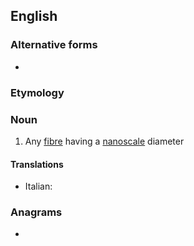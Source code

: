 ==English==

===Alternative forms===
* {{l|en|nanofibre}}

===Etymology===
{{prefix|en|nano|fiber}}

===Noun===
{{wikipedia}}
{{en-noun}}

# Any [[fibre]] having a [[nanoscale]] diameter

====Translations====
{{trans-top}}
* Italian: {{t|it|nanofibra|f}}
{{trans-mid}}
{{trans-bottom}}

===Anagrams===
* {{anagrams|en|nanofibre}}
